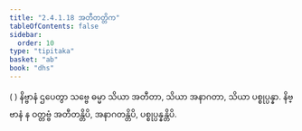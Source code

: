 ```yaml
---
title: "2.4.1.18 အတီတတ္တိက"
tableOfContents: false
sidebar:
  order: 10
type: "tipitaka"
basket: "ab"
book: "dhs"
---
```



<DynamicBreadcrumb />

<Division number="1431" book="dhs">

<Paragraph number="2137" book="dhs">
( ) နိဗ္ဗာနံ ဌပေတွာ သဗ္ဗေ ဓမ္မာ သိယာ အတီတာ, သိယာ အနာဂတာ, သိယာ ပစ္စုပ္ပန္နာ. နိဗ္ဗာနံ န ဝတ္တဗ္ဗံ အတီတန္တိပိ, အနာဂတန္တိပိ, ပစ္စုပ္ပန္နန္တိပိ.
</Paragraph>
</Division>